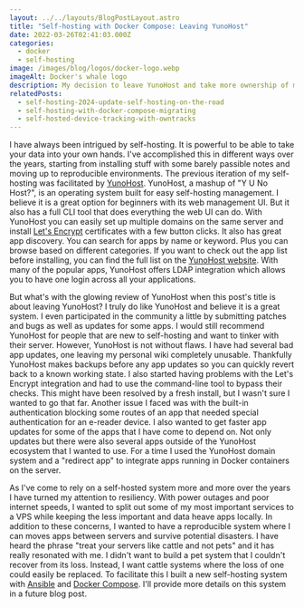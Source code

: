 ```yaml
---
layout: ../../layouts/BlogPostLayout.astro
title: "Self-hosting with Docker Compose: Leaving YunoHost"
date: 2022-03-26T02:41:03.000Z
categories:
  - docker
  - self-hosting
image: /images/blog/logos/docker-logo.webp
imageAlt: Docker's whale logo
description: My decision to leave YunoHost and take more ownership of my self-hosting setup.
relatedPosts:
  - self-hosting-2024-update-self-hosting-on-the-road
  - self-hosting-with-docker-compose-migrating
  - self-hosted-device-tracking-with-owntracks
---
```

I have always been intrigued by self-hosting. It is powerful to be able to
take your data into your own hands. I've accomplished this in different ways
over the years, starting from installing stuff with some barely passible notes
and moving up to reproducible environments. The previous iteration of my self-hosting
was facilitated by [YunoHost](https://yunohost.org/). YunoHost, a mashup of
"Y U No Host?", is an operating system built for easy self-hosting management.
I believe it is a great option for beginners with its web management UI.
But it also has a full CLI tool that does everything the web UI can do.
With YunoHost you can easily set up multiple domains on the same server and install
[Let's Encrypt](https://letsencrypt.org/) certificates with a few button clicks.
It also has great app discovery. You can search for apps by name or keyword. Plus
you can browse based on different categories. If you want to check out the app
list before installing, you can find the full list on the [YunoHost website](https://apps.yunohost.org/catalog).
With many of the popular apps, YunoHost offers LDAP integration
which allows you to have one login across all your applications.

<NewsletterForm />

But what's with the glowing review of YunoHost when this post's title is about
leaving YunoHost? I truly do like YunoHost and believe it is a great system. I
even participated in the community a little by submitting patches and bugs as well as
updates for some apps. I would still recommend YunoHost for people that are new
to self-hosting and want to tinker with their server. However, YunoHost is not
without flaws. I have had several bad app updates, one leaving my personal wiki
completely unusable. Thankfully YunoHost makes backups before any app updates so
you can quickly revert back to a known working state. I also started having
problems with the Let's Encrypt integration and had to use the command-line tool
to bypass their checks. This might have been resolved by a fresh install, but I
wasn't sure I wanted to go that far. Another issue I faced was with the built-in
authentication blocking some routes of an app that needed special authentication
for an e-reader device. I also wanted to get faster app updates for some of the
apps that I have come to depend on. Not only updates but there were also several apps
outside of the YunoHost ecosystem that I wanted to use. For a time I used the
YunoHost domain system and a "redirect app" to integrate apps running in Docker
containers on the server.

<DigitalOceanAffiliate isSelfHosting />

As I've come to rely on a self-hosted system more and more over the years I have turned
my attention to resiliency. With power outages and poor internet speeds,
I wanted to split out some of my most important services to a VPS while keeping
the less important and data heave apps locally. In addition to these concerns,
I wanted to have a reproducible system where I can moves apps between servers
and survive potential disasters. I have heard the phrase "treat your servers like
cattle and not pets" and it has really resonated with me. I didn't want to build
a pet system that I couldn't recover from its loss. Instead, I want cattle systems
where the loss of one could easily be replaced. To facilitate this I built a
new self-hosting system with [Ansible](https://www.ansible.com/) and
[Docker Compose](https://docs.docker.com/compose/). I'll provide more details
on this system in a future blog post.

